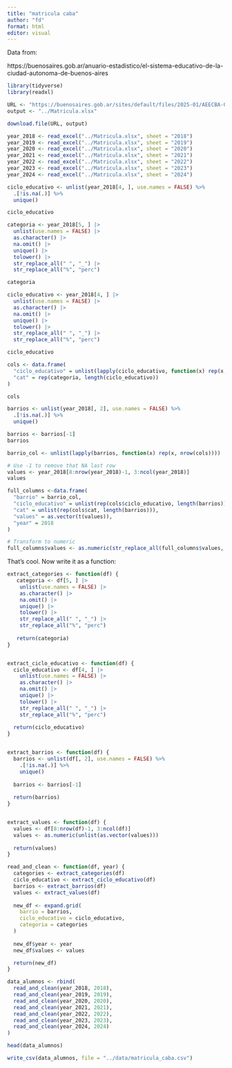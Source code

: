 ```yaml
---
title: "matricula caba"
author: "fd"
format: html
editor: visual
---
```


Data from:

https://buenosaires.gob.ar/anuario-estadistico/el-sistema-educativo-de-la-ciudad-autonoma-de-buenos-aires

```r
library(tidyverse)
library(readxl)
```

```r
URL <- "https://buenosaires.gob.ar/sites/default/files/2025-01/AEECBA-01.04-UnidadesEducativas%25EstatalModalidadComunaBarrio.xlsx"
output <- "../Matricula.xlsx"

download.file(URL, output)
```


```r
year_2018 <- read_excel("../Matricula.xlsx", sheet = "2018")
year_2019 <- read_excel("../Matricula.xlsx", sheet = "2019")
year_2020 <- read_excel("../Matricula.xlsx", sheet = "2020")
year_2021 <- read_excel("../Matricula.xlsx", sheet = "2021")
year_2022 <- read_excel("../Matricula.xlsx", sheet = "2022")
year_2023 <- read_excel("../Matricula.xlsx", sheet = "2023")
year_2024 <- read_excel("../Matricula.xlsx", sheet = "2024")
```

```r
ciclo_educativo <- unlist(year_2018[4, ], use.names = FALSE) %>% 
  .[!is.na(.)] %>% 
  unique()

ciclo_educativo
```

```r
categoria <- year_2018[5, ] |>
  unlist(use.names = FALSE) |>
  as.character() |>
  na.omit() |>
  unique() |>
  tolower() |>
  str_replace_all(" ", "_") |>
  str_replace_all("%", "perc")

categoria
```

```r
ciclo_educativo <- year_2018[4, ] |>
  unlist(use.names = FALSE) |>
  as.character() |>
  na.omit() |>
  unique() |>
  tolower() |>
  str_replace_all(" ", "_") |>
  str_replace_all("%", "perc")

ciclo_educativo
```

```r
cols <- data.frame(
  "ciclo_educativo" = unlist(lapply(ciclo_educativo, function(x) rep(x, length(categoria)))),
  "cat" = rep(categoria, length(ciclo_educativo))
)

cols
```

```r
barrios <- unlist(year_2018[, 2], use.names = FALSE) %>% 
  .[!is.na(.)] %>% 
  unique() 

barrios <- barrios[-1]
barrios
```

```r
barrio_col <- unlist(lapply(barrios, function(x) rep(x, nrow(cols))))
```


```r
# Use -1 to remove that NA last row
values <- year_2018[8:nrow(year_2018)-1, 3:ncol(year_2018)]
values
```

```r
full_columns <-data.frame(
  "barrio" = barrio_col,
  "ciclo_educativo" = unlist(rep(cols$ciclo_educativo, length(barrios))),
  "cat" = unlist(rep(cols$cat, length(barrios))),
  "values" = as.vector(t(values)),
  "year" = 2018
)
```


```r
# Transform to numeric
full_columns$values <- as.numeric(str_replace_all(full_columns$values, "-", "NA"))
```

That's cool. Now write it as a function:

```r
extract_categories <- function(df) {
   categoria <- df[5, ] |>
    unlist(use.names = FALSE) |>
    as.character() |>
    na.omit() |>
    unique() |>
    tolower() |>
    str_replace_all(" ", "_") |>
    str_replace_all("%", "perc") 
   
   return(categoria)
}


extract_ciclo_educativo <- function(df) {
  ciclo_educativo <- df[4, ] |>
    unlist(use.names = FALSE) |>
    as.character() |>
    na.omit() |>
    unique() |>
    tolower() |>
    str_replace_all(" ", "_") |>
    str_replace_all("%", "perc")
  
  return(ciclo_educativo)
}


extract_barrios <- function(df) {
  barrios <- unlist(df[, 2], use.names = FALSE) %>% 
    .[!is.na(.)] %>% 
    unique() 
  
  barrios <- barrios[-1]
  
  return(barrios)
}


extract_values <- function(df) {
  values <- df[8:nrow(df)-1, 3:ncol(df)]
  values <- as.numeric(unlist(as.vector(values)))
  
  return(values)
}
```


```r
read_and_clean <- function(df, year) {
  categories <- extract_categories(df)
  ciclo_educativo <- extract_ciclo_educativo(df)
  barrios <- extract_barrios(df)
  values <- extract_values(df)
  
  new_df <- expand.grid(
    barrio = barrios,
    ciclo_educativo = ciclo_educativo,
    categoria = categories
  )
  
  new_df$year <- year
  new_df$values <- values

  return(new_df)
}
```



```r
data_alumnos <- rbind(
  read_and_clean(year_2018, 2018),
  read_and_clean(year_2019, 2019),
  read_and_clean(year_2020, 2020),
  read_and_clean(year_2021, 2021),
  read_and_clean(year_2022, 2022),
  read_and_clean(year_2023, 2023),
  read_and_clean(year_2024, 2024)
)
```

```r
head(data_alumnos)
```


```r
write_csv(data_alumnos, file = "../data/matricula_caba.csv")
```

